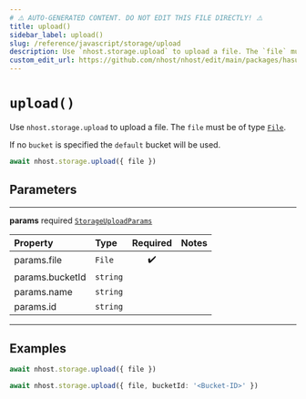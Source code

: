 ```yaml
---
# ⚠️ AUTO-GENERATED CONTENT. DO NOT EDIT THIS FILE DIRECTLY! ⚠️
title: upload()
sidebar_label: upload()
slug: /reference/javascript/storage/upload
description: Use `nhost.storage.upload` to upload a file. The `file` must be of type [`File`](https://developer.mozilla.org/en-US/docs/Web/API/File).
custom_edit_url: https://github.com/nhost/nhost/edit/main/packages/hasura-storage-js/src/hasura-storage-client.ts#L53
---
```


# `upload()`

Use `nhost.storage.upload` to upload a file. The `file` must be of type [`File`](https://developer.mozilla.org/en-US/docs/Web/API/File).

If no `bucket` is specified the `default` bucket will be used.

```ts
await nhost.storage.upload({ file })
```

## Parameters

---

**<span className="parameter-name">params</span>** <span className="optional-status">required</span> [`StorageUploadParams`](/reference/docgen/javascript/storage/types/storage-upload-params)

| Property                                                                                    | Type     | Required | Notes |
| :------------------------------------------------------------------------------------------ | :------- | :------: | :---- |
| <span className="parameter-name"><span className="light-grey">params.</span>file</span>     | `File`   |    ✔️    |       |
| <span className="parameter-name"><span className="light-grey">params.</span>bucketId</span> | `string` |          |       |
| <span className="parameter-name"><span className="light-grey">params.</span>name</span>     | `string` |          |       |
| <span className="parameter-name"><span className="light-grey">params.</span>id</span>       | `string` |          |       |

---

## Examples

```ts
await nhost.storage.upload({ file })
```

```ts
await nhost.storage.upload({ file, bucketId: '<Bucket-ID>' })
```
